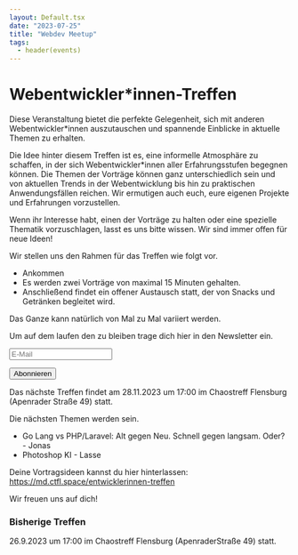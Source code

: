 ```yaml
---
layout: Default.tsx
date: "2023-07-25"
title: "Webdev Meetup"
tags:
  - header(events)
---
```


Webentwickler*innen-Treffen
===

Diese Veranstaltung bietet die perfekte Gelegenheit, sich mit anderen Webentwickler*innen auszutauschen und spannende Einblicke in aktuelle Themen zu erhalten.

Die Idee hinter diesem Treffen ist es, eine informelle Atmosphäre zu schaffen, in der sich Webentwickler*innen aller Erfahrungsstufen begegnen können. Die Themen der Vorträge können ganz unterschiedlich sein und von aktuellen Trends in der Webentwicklung bis hin zu praktischen Anwendungsfällen reichen. Wir ermutigen auch euch, eure eigenen Projekte und Erfahrungen vorzustellen.

Wenn ihr Interesse habt, einen der Vorträge zu halten oder eine spezielle Thematik vorzuschlagen, lasst es uns bitte wissen. Wir sind immer offen für neue Ideen!

Wir stellen uns den Rahmen für das Treffen wie folgt vor.
- Ankommen
- Es werden zwei Vorträge von maximal 15 Minuten gehalten.
- Anschließend findet ein offener Austausch statt, der von Snacks und Getränken begleitet wird.

Das Ganze kann natürlich von Mal zu Mal variiert werden.

Um auf dem laufen den zu bleiben trage dich hier in den Newsletter ein.

<form method="post" action="https://newsletter.chaostreff-flensburg.de/subscription/form" class="my-4">
    <div>
        <input type="hidden" name="nonce" />
        <input id="e201c" type="hidden" name="l" value="e201c7e8-22a1-40ee-be26-2e3b58218596" />
        <p><input class="border p-2" type="email" name="email" required placeholder="E-Mail" /></p>
        <p><input type="submit" value="Abonnieren" class="btn btn-outline-dark btn-shadow m-2" /></p>
    </div>
</form>

Das nächste Treffen findet am 28.11.2023 um 17:00 im Chaostreff Flensburg (Apenrader Straße 49) statt.

Die nächsten Themen werden sein.

- Go Lang vs PHP/Laravel: Alt gegen Neu. Schnell gegen langsam. Oder? - Jonas
- Photoshop KI - Lasse

Deine Vortragsideen kannst du hier hinterlassen: https://md.ctfl.space/entwicklerinnen-treffen

Wir freuen uns auf dich!

### Bisherige Treffen
26.9.2023 um 17:00 im Chaostreff Flensburg (ApenraderStraße 49) statt.
